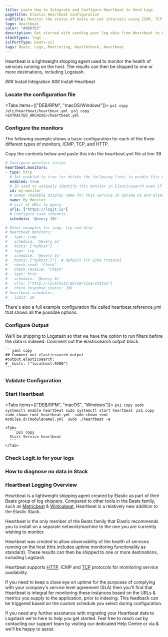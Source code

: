 ```yaml
---
title: Learn How to Integrate and Configure Heartbeat to Send Logs 
pageTitle: Elastic Heartbeat Configuration
subTitle: Monitor the status of hosts at set intervals using ICMP, TCP, and HTTP.
logo: heartbeat
color: "#00bfb3"
description: Get started with sending your log data from Heartbeat to Logstash using our simple integration guide below.
stackTypes: logs
sslPortType: beats-ssl
tags: Beats, Logs, Monitoring, Healthcheck, Heartbeat
---
```


Heartbeat is a lightweight shipping agent used to monitor the health of services running on the host. 
The results can then be shipped to one or more destinations, including Logstash.

<Steps>
  ### Install Integration
  <InstallIntegration/>
  ### Install Heartbeat

  <InstallBeat beatname="heartbeat" />

  ### Locate the configuration file

  <Tabs items={["DEB/RPM", "macOS/Windows"]}>
    <Tab>
      ```ps1 copy
      /etc/heartbeat/heartbeat.yml
      ```
    </Tab>
    <Tab>
      ```ps1 copy
      <EXTRACTED_ARCHIVE>/heartbeat.yml
      ```
    </Tab>
  </Tabs>
  
  ### Configure the monitors
 
  The following example shows a basic configuration for each of the three different types of monitors, ICMP, TCP, and HTTP.
        
  Copy the contents below and paste this into the heartbeat.yml file at line 39

  ```yaml copy
  # Configure monitors inline
  heartbeat.monitors:
  - type: http
    # Set enabled to true (or delete the following line) to enable this monitor
    enabled: true
    # ID used to uniquely identify this monitor in Elasticsearch even if the config changes
    id: my-monitor
    # Human readable display name for this service in Uptime UI and elsewhere
    name: My Monitor
    # List of URLs to query
    urls: ["https://logit.io"]
    # Configure task schedule
    schedule: '@every 10s'

  # Other examples for icmp, tcp and http
  # heartbeat.monitors:
  # - type: icmp
  #   schedule: '@every 5s'
  #   hosts: ["myhost"]
  # - type: tcp
  #   schedule: '@every 5s'
  #   hosts: ["myhost:7"]  # default TCP Echo Protocol
  #   check.send: "Check"
  #   check.receive: "Check"
  # - type: http
  #   schedule: '@every 5s'
  #   urls: ["http://localhost:80/service/status"]
  #   check.response.status: 200
  # heartbeat.scheduler:
  #   limit: 10
  ```

  <Callout type="info">
      There's also a full example configuration file called heartbeat.reference.yml that shows all the possible options.
  </Callout>

  ### Configure Output
  
  <Output>
    We'll be shipping to Logstash so that we have the option to run filters before the data is indexed.  
    Comment out the elasticsearch output block.

    ```yaml copy
    ## Comment out elasticsearch output
    #output.elasticsearch:
    #  hosts: ["localhost:9200"]
    ```
  </Output>

  ### Validate Configuration

  <ValidateBeat beatname="heartbeat" />

  ### Start Heartbeat

  <Tabs items={["DEB/RPM", "macOS", "Windows"]}>
    <Tab>
       ```ps1 copy
        sudo systemctl enable heartbeat
        sudo systemctl start heartbeat
        ```
    </Tab>
    <Tab>
      ```ps1 copy
      sudo chown root heartbeat.yml 
      sudo chown root modules.d/{modulename}.yml 
      sudo ./heartbeat -e
      ```
    </Tab>

    <Tab>
      ```ps1 copy
      Start-Service heartbeat
      ```
    </Tab>
  </Tabs>

  ### Check Logit.io for your logs
  <LaunchStack utmMedium="logs" utmCampaign="heartbeat" source="heartbeat" />

  ### How to diagnose no data in Stack

  <DiagnoseNoData />

</Steps>

### Heartbeat Logging Overview

Heartbeat is a lightweight shipping agent created by Elastic as part of their Beats group of log shippers. Compared to other tools in 
the Beats family, such as [Metricbeat](/integrations/log-management/shippers/metricbeat) & [Winlogbeat](/integrations/log-management/shippers/winlogbeat), 
Heartbeat is a relatively new addition to the Elastic Stack.

Heartbeat is the only member of the Beats family that Elastic recommends you to install on a separate network/machine to the one you are currently 
wishing to monitor.

Heartbeat was created to allow observability of the health of services running on the host (this includes uptime monitoring functionality as standard). 
These results can then be shipped to one or more destinations, including Logstash.

Heartbeat supports [HTTP](/integrations/log-management/protocols/http), ICMP and [TCP](/integrations/log-management/protocols/tcp) protocols for monitoring 
service availability. 

If you need to keep a close eye on uptime for the purposes of complying with your company's service level agreement (SLA) then you'll find that Heartbeat 
is integral for monitoring these instances based on the URLs & metrics you supply to the application, prior to indexing. This feedback can be triggered 
based on the custom schedule you select during configuration.

If you need any further assistance with migrating your Heartbeat data to Logstash we're here to help you get started. Feel free 
to reach out by contacting our support team by visiting our dedicated Help Centre or via <IntercomButton text="live chat" /> 
& we'll be happy to assist.
